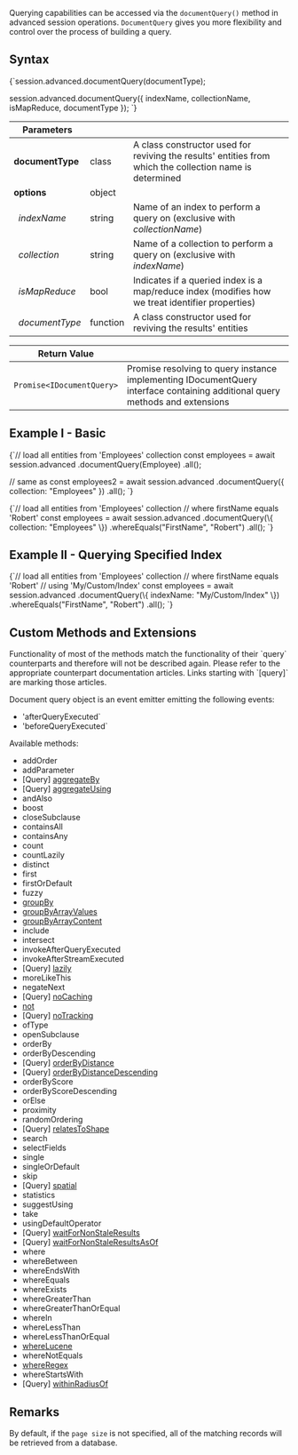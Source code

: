 
Querying capabilities can be accessed via the `documentQuery()` method in advanced session operations. `DocumentQuery` gives you more flexibility and control over the process of building a query.

## Syntax

<TabItem value="document_query_1" label="document_query_1">
<CodeBlock language="js">
{`session.advanced.documentQuery(documentType);

session.advanced.documentQuery(\{
    indexName,
    collectionName,
    isMapReduce,
    documentType
\});
`}
</CodeBlock>
</TabItem>

| Parameters | | |
| ------------- | ------------- | ----- |
| **documentType** | class | A class constructor used for reviving the results' entities from which the collection name is determined |
| **options** | object | |
| &nbsp;&nbsp;*indexName* | string | Name of an index to perform a query on (exclusive with *collectionName*)  |
| &nbsp;&nbsp;*collection* | string | Name of a collection to perform a query on (exclusive with *indexName*) |
| &nbsp;&nbsp;*isMapReduce* | bool | Indicates if a queried index is a map/reduce index (modifies how we treat identifier properties) |
| &nbsp;&nbsp;*documentType* | function | A class constructor used for reviving the results' entities |

| Return Value | |
| ------------- | ----- |
| `Promise<IDocumentQuery>` | Promise resolving to query instance implementing IDocumentQuery interface containing additional query methods and extensions |

## Example I - Basic

<TabItem value="document_query_2" label="document_query_2">
<CodeBlock language="js">
{`// load all entities from 'Employees' collection
const employees = await session.advanced
    .documentQuery(Employee)
    .all();

// same as
const employees2 = await session.advanced
    .documentQuery(\{ collection: "Employees" \})
    .all();
`}
</CodeBlock>
</TabItem>

<TabItem value="document_query_3" label="document_query_3">
<CodeBlock language="js">
{`// load all entities from 'Employees' collection
// where firstName equals 'Robert'
const employees = await session.advanced
    .documentQuery(\{ collection: "Employees" \})
    .whereEquals("FirstName", "Robert")
    .all();
`}
</CodeBlock>
</TabItem>

## Example II - Querying Specified Index

<TabItem value="document_query_4" label="document_query_4">
<CodeBlock language="js">
{`// load all entities from 'Employees' collection
// where firstName equals 'Robert'
// using 'My/Custom/Index'
const employees = await session.advanced
    .documentQuery(\{ indexName: "My/Custom/Index" \})
    .whereEquals("FirstName", "Robert")
    .all();
`}
</CodeBlock>
</TabItem>

## Custom Methods and Extensions

<Admonition type="note" title="">
Functionality of most of the methods match the functionality of their `query` counterparts and therefore will not be described again. Please refer to the appropriate counterpart documentation articles. Links starting with `[query]` are marking those articles.
</Admonition>

Document query object is an event emitter emitting the following events:

- 'afterQueryExecuted`
- 'beforeQueryExecuted`

Available methods:

- addOrder
- addParameter
- [Query] [aggregateBy](../../../../client-api/session/querying/how-to-perform-a-faceted-search.mdx)
- [Query] [aggregateUsing](../../../../client-api/session/querying/how-to-perform-a-faceted-search.mdx)
- andAlso
- boost
- closeSubclause
- containsAll
- containsAny
- count
- countLazily
- distinct
- first
- firstOrDefault
- fuzzy
- [groupBy](../../../../client-api/session/querying/how-to-perform-group-by-query.mdx)
- [groupByArrayValues](../../../../client-api/session/querying/how-to-perform-group-by-query.mdx#by-array-values)
- [groupByArrayContent](../../../../client-api/session/querying/how-to-perform-group-by-query.mdx#by-array-content)
- include
- intersect
- invokeAfterQueryExecuted
- invokeAfterStreamExecuted
- [Query] [lazily](../../../../client-api/session/querying/how-to-perform-queries-lazily.mdx)
- moreLikeThis
- negateNext
- [Query] [noCaching](../../../../client-api/session/querying/how-to-customize-query.mdx#nocaching)
- [not](../../../../client-api/session/querying/document-query/how-to-use-not-operator.mdx)
- [Query] [noTracking](../../../../client-api/session/querying/how-to-customize-query.mdx#notracking)
- ofType
- openSubclause
- orderBy
- orderByDescending
- [Query] [orderByDistance](../../../../client-api/session/querying/how-to-query-a-spatial-index.mdx)
- [Query] [orderByDistanceDescending](../../../../client-api/session/querying/how-to-query-a-spatial-index.mdx)
- orderByScore
- orderByScoreDescending
- orElse
- proximity
- randomOrdering
- [Query] [relatesToShape](../../../../client-api/session/querying/how-to-query-a-spatial-index.mdx)
- search
- selectFields
- single
- singleOrDefault
- skip
- [Query] [spatial](../../../../client-api/session/querying/how-to-query-a-spatial-index.mdx)
- statistics
- suggestUsing
- take
- usingDefaultOperator
- [Query] [waitForNonStaleResults](../../../../client-api/session/querying/how-to-customize-query.mdx#waitfornonstaleresults)
- [Query] [waitForNonStaleResultsAsOf](../../../../client-api/session/querying/how-to-customize-query.mdx#waitfornonstaleresultsasof)
- where
- whereBetween
- whereEndsWith
- whereEquals
- whereExists
- whereGreaterThan
- whereGreaterThanOrEqual
- whereIn
- whereLessThan
- whereLessThanOrEqual
- [whereLucene](../../../../client-api/session/querying/document-query/how-to-use-lucene.mdx)
- whereNotEquals
- [whereRegex](../../../../client-api/session/querying/how-to-use-regex.mdx)
- whereStartsWith
- [Query] [withinRadiusOf](../../../../client-api/session/querying/how-to-query-a-spatial-index.mdx)


## Remarks

By default, if the `page size` is not specified, all of the matching records will be retrieved from a database.


